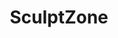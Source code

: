 ---
title: "SculptZone"
publishedAt: "2025-01-31"
summary: "SculptZone is an intelligent, cloud-native fitness optimization platform designed and deployed using AWS EC2 and React.js, featuring user-driven customization, dynamic exercise algorithms, and machine learning-powered workout recommendations, supported by a modular backend architecture 
for scalable data handling, real-time performance tracking, and high-efficiency computational workflows."
images:
  - "/images/projects/p3/sz1.png"
  - "/images/projects/p3/sz2.png"
  - "/images/projects/p3/sz3.png"
link: "https://asrira428.github.io/Workout-Generator/#workout"
---
